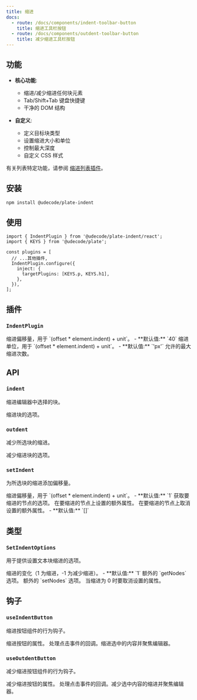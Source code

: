 ```yaml
---
title: 缩进
docs:
  - route: /docs/components/indent-toolbar-button
    title: 缩进工具栏按钮
  - route: /docs/components/outdent-toolbar-button
    title: 减少缩进工具栏按钮
---
```


<ComponentPreview name="indent-demo" />

<PackageInfo>

## 功能

- **核心功能**:
  - 缩进/减少缩进任何块元素
  - Tab/Shift+Tab 键盘快捷键
  - 干净的 DOM 结构

- **自定义**:
  - 定义目标块类型
  - 设置缩进大小和单位
  - 控制最大深度
  - 自定义 CSS 样式

有关列表特定功能，请参阅 [缩进列表插件](/docs/list)。

</PackageInfo>

## 安装

```bash
npm install @udecode/plate-indent
```

## 使用

```tsx
import { IndentPlugin } from '@udecode/plate-indent/react';
import { KEYS } from '@udecode/plate';

const plugins = [
  // ...其他插件,
  IndentPlugin.configure({
    inject: {
      targetPlugins: [KEYS.p, KEYS.h1],
    },
  }),
];
```

## 插件

### `IndentPlugin`

<API name="IndentPlugin">
<APIOptions>
  <APIItem name="offset" type="number" optional>
    缩进偏移量，用于 `(offset * element.indent) + unit`。
    - **默认值:** `40`
  </APIItem>
  <APIItem name="unit" type="string" optional>
    缩进单位，用于 `(offset * element.indent) + unit`。
    - **默认值:** `'px'`
  </APIItem>
  <APIItem name="indentMax" type="number" optional>
    允许的最大缩进次数。
  </APIItem>
</APIOptions>
</API>

## API

### `indent`

缩进编辑器中选择的块。

<API name="indent">
  <APIOptions type="SetIndentOptions" optional>
    缩进块的选项。
  </APIOptions>
</API>

### `outdent`

减少所选块的缩进。

<API name="outdent">
  <APIOptions type="SetIndentOptions" optional>
    减少缩进块的选项。
  </APIOptions>
</API>

### `setIndent`

为所选块的缩进添加偏移量。

<API name="setIndent">
<APIOptions type="SetIndentOptions">
  <APIItem name="offset" type="number" optional>
    缩进偏移量，用于 `(offset * element.indent) + unit`。
    - **默认值:** `1`
  </APIItem>
  <APIItem name="getNodesOptions" type="EditorNodesOptions" optional>
    获取要缩进的节点的选项。
  </APIItem>
  <APIItem name="setNodesProps" type="object" optional>
    在要缩进的节点上设置的额外属性。
  </APIItem>
  <APIItem name="unsetNodesProps" type="string[]" optional>
    在要缩进的节点上取消设置的额外属性。
    - **默认值:** `[]`
  </APIItem>
</APIOptions>
</API>

## 类型

### `SetIndentOptions`

用于提供设置文本块缩进的选项。

<API name="SetIndentOptions">
<APIOptions>
  <APIItem name="offset" type="number">
    缩进的变化（1 为缩进，-1 为减少缩进）。
    - **默认值:** `1`
  </APIItem>
  <APIItem name="getNodesOptions" type="EditorNodesOptions<V>">
    额外的 `getNodes` 选项。
  </APIItem>
  <APIItem name="setNodesProps" type="object">
    额外的 `setNodes` 选项。
  </APIItem>
  <APIItem name="unsetNodesProps" type="string[]">
    当缩进为 0 时要取消设置的属性。
  </APIItem>
</APIOptions>
</API>

## 钩子

### `useIndentButton`

缩进按钮组件的行为钩子。

<API name="useIndentButton">
<APIReturns type="object">
  <APIItem name="props" type="object">
    缩进按钮的属性。
    <APISubList>
      <APISubListItem parent="props" name="onClick" type="function">
        处理点击事件的回调。缩进选中的内容并聚焦编辑器。
      </APISubListItem>
    </APISubList>
  </APIItem>
</APIReturns>
</API>

### `useOutdentButton`

减少缩进按钮组件的行为钩子。

<API name="useOutdentButton">
<APIReturns type="object">
  <APIItem name="props" type="object">
    减少缩进按钮的属性。
    <APISubList>
      <APISubListItem parent="props" name="onClick" type="function">
        处理点击事件的回调。减少选中内容的缩进并聚焦编辑器。
      </APISubListItem>
    </APISubList>
  </APIItem>
</APIReturns>
</API>